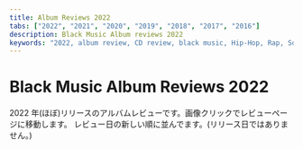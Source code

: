 ```yaml
---
title: Album Reviews 2022
tabs: ["2022", "2021", "2020", "2019", "2018", "2017", "2016"]
description: Black Music Album reviews 2022
keywords: "2022, album review, CD review, black music, Hip-Hop, Rap, Soul, R&B"
---
```



# Black Music Album Reviews 2022

<PageDescription>

2022 年(ほぼ)リリースのアルバムレビューです。画像クリックでレビューページに移動します。
レビュー日の新しい順に並んでます。(リリース日ではありません。)

</PageDescription>

<Row>
  <Column colMd={2} colLg={3} noGutterMdLeft>
    <Review1 />
  </Column>
  <Column colMd={2} colLg={3} noGutterMdLeft>
    <Review2 />
  </Column>
  <Column colMd={2} colLg={3} noGutterMdLeft>
    <Review3 />
  </Column>
  <Column colMd={2} colLg={3} noGutterMdLeft>
    <Review4 />
  </Column>
</Row>

<Row>
  <Column colMd={2} colLg={3} noGutterMdLeft>
    <Review5 />
  </Column>
  <Column colMd={2} colLg={3} noGutterMdLeft>
    <Review6 />
  </Column>
  <Column colMd={2} colLg={3} noGutterMdLeft>
    <Review7 />
  </Column>
  <Column colMd={2} colLg={3} noGutterMdLeft>
    <Review8 />
  </Column>
</Row>

<Row>
  <Column colMd={2} colLg={3} noGutterMdLeft>
    <Review9 />
  </Column>
  <Column colMd={2} colLg={3} noGutterMdLeft>
    <Review10 />
  </Column>
  <Column colMd={2} colLg={3} noGutterMdLeft>
    <Review11 />
  </Column>
  <Column colMd={2} colLg={3} noGutterMdLeft>
    <Review12 />
  </Column>
</Row>

<Row>
  <Column colMd={2} colLg={3} noGutterMdLeft>
    <Review13 />
  </Column>
  <Column colMd={2} colLg={3} noGutterMdLeft>
    <Review14 />
  </Column>
  <Column colMd={2} colLg={3} noGutterMdLeft>
    <Review15 />
  </Column>
  <Column colMd={2} colLg={3} noGutterMdLeft>
    <Review16 />
  </Column>
</Row>

<Row>
  <Column colMd={2} colLg={3} noGutterMdLeft>
    <Review17 />
  </Column>
  <Column colMd={2} colLg={3} noGutterMdLeft>
    <Review18 />
  </Column>
  <Column colMd={2} colLg={3} noGutterMdLeft>
    <Review19 />
  </Column>
  <Column colMd={2} colLg={3} noGutterMdLeft>
    <Review20 />
  </Column>
</Row>

<Row>
  <Column colMd={2} colLg={3} noGutterMdLeft>
    <Review21 />
  </Column>
  <Column colMd={2} colLg={3} noGutterMdLeft>
    <Review22 />
  </Column>
  <Column colMd={2} colLg={3} noGutterMdLeft>
    <Review23 />
  </Column>
  <Column colMd={2} colLg={3} noGutterMdLeft>
    <Review24 />
  </Column>
</Row>

<Row>
  <Column colMd={2} colLg={3} noGutterMdLeft>
    <Review25 />
  </Column>
  <Column colMd={2} colLg={3} noGutterMdLeft>
    <Review26 />
  </Column>
  <Column colMd={2} colLg={3} noGutterMdLeft>
    <Review27 />
  </Column>
  <Column colMd={2} colLg={3} noGutterMdLeft>
    <Review28 />
  </Column>
</Row>

<Row>
  <Column colMd={2} colLg={3} noGutterMdLeft>
    <Review29 />
  </Column>
  <Column colMd={2} colLg={3} noGutterMdLeft>
    <Review30 />
  </Column>
  <Column colMd={2} colLg={3} noGutterMdLeft>
    <Review31 />
  </Column>
  <Column colMd={2} colLg={3} noGutterMdLeft>
    <Review32 />
  </Column>
</Row>

<Row>
  <Column colMd={2} colLg={3} noGutterMdLeft>
    <Review33 />
  </Column>
  <Column colMd={2} colLg={3} noGutterMdLeft>
    <Review34 />
  </Column>
  <Column colMd={2} colLg={3} noGutterMdLeft>
    <Review35 />
  </Column>
  <Column colMd={2} colLg={3} noGutterMdLeft>
    <Review36 />
  </Column>
</Row>

<Row>
  <Column colMd={2} colLg={3} noGutterMdLeft>
    <Review37 />
  </Column>
</Row>
